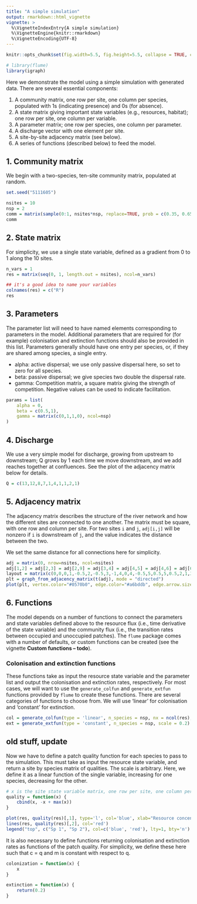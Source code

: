 ```yaml
---
title: "A simple simulation"
output: rmarkdown::html_vignette
vignette: >
  %\VignetteIndexEntry{A simple simulation}
  %\VignetteEngine{knitr::rmarkdown}
  %\VignetteEncoding{UTF-8}
---
```


```r
knitr::opts_chunk$set(fig.width=5.5, fig.height=5.5, collapse = TRUE, comment = "##")

# library(flume)
library(igraph)
```

Here we demonstrate the model using a simple simulation with generated data. There are several essential components:

1. A community matrix, one row per site, one column per species, populated with 1s (indicating presence) and 0s (for absence).
2. A state matrix giving important state variables (e.g., resources, habitat); one row per site, one column per variable.
3. A parameter matrix; one row per species, one column per parameter.
4. A discharge vector with one element per site.
5. A site-by-site adjacency matrix (see below).
6. A series of functions (described below) to feed the model.


## 1. Community matrix

We begin with a two-species, ten-site community matrix, populated at random.

```r
set.seed("5111605")

nsites = 10
nsp = 2
comm = matrix(sample(0:1, nsites*nsp, replace=TRUE, prob = c(0.35, 0.65)), ncol=nsp)
comm
```

## 2. State matrix

For simplicity, we use a single state variable, defined as a gradient from 0 to 1 along the 10 sites.

```r
n_vars = 1
res = matrix(seq(0, 1, length.out = nsites), ncol=n_vars)

## it's a good idea to name your variables
colnames(res) = c("R")
res
```

## 3. Parameters

The parameter list will need to have named elements corresponding to parameters in the model. Additional parameters that are required for (for example) colonisation and extinction functions should also be provided in this list. Parameters generally should have one entry per species, or, if they are shared among species, a single entry.

* alpha: active dispersal; we use only passive dispersal here, so set to zero for all species.
* beta: passive dispersal; we give species two double the dispersal rate.
* gamma: Competition matrix, a square matrix giving the strength of competition. Negative values can be used to indicate facilitation.

```r
params = list(
	alpha = 0, 
	beta = c(0.5,1),
	gamma = matrix(c(0,1,1,0), ncol=nsp)
)
```


## 4. Discharge

We use a very simple model for discharge, growing from upstream to downstream; Q grows by 1 each time we move downstream, and we add reaches together at confluences. See the plot of the adjacency matrix below for details.

```r
Q = c(13,12,8,7,1,4,1,1,2,1)
```



## 5. Adjacency matrix

The adjacency matrix describes the structure of the river network and how the different sites are connected to one another. The matrix must be square, with one row and column per site. For two sites `i` and `j`, `adj[i,j]` will be nonzero if `i` is downstream of `j`, and the value indicates the distance between the two.

We set the same distance for all connections here for simplicity.

```r
adj = matrix(0, nrow=nsites, ncol=nsites)
adj[1,2] = adj[2,3] = adj[2,9] = adj[3,4] = adj[4,5] = adj[4,6] = adj[6,7] = adj[6,8] = adj[9,10] = 1
layout = matrix(c(0,0,0,1,-0.5,2,-0.5,3,-1,4,0,4,-0.5,5,0.5,5,0.5,2,1,3), byrow=TRUE, nrow=nsites)
plt = graph_from_adjacency_matrix(t(adj), mode = "directed")
plot(plt, vertex.color="#0570b0", edge.color="#a6bddb", edge.arrow.size=0.3, layout = layout, edge.width = Q[2:nsites])
```



## 6. Functions

The model depends on a number of functions to connect the parameters and state variables defined above to the resource flux (i.e., time derivative of the state variable) and the community flux (i.e., the transition rates between occupied and unoccupied patches). The `flume` package comes with a number of defaults, or custom functions can be created (see the vignette **Custom functions -- todo**).

### Colonisation and extinction functions

These functions take as input the resource state variable and the parameter list and output the colonisation and extinction rates, respectively. For most cases, we will want to use the `generate_colfun` and `generate_extfun` functions provided by `flume` to create these functions. There are several categories of functions to choose from. We will use 'linear' for colonisation and 'constant' for extinction.

```r
col = generate_colfun(type = 'linear', n_species = nsp, nx = ncol(res), xlim=range(res[,1]), scale = 1)
ext = generate_extfun(type = 'constant', n_species = nsp, scale = 0.2)
```



## old stuff, update

Now we have to define a patch quality function for each species to pass to the simulation. This must take as input the resource state variable, and return a site by species matrix of qualities. The scale is arbitrary. Here, we define it as a linear function of the single variable, increasing for one species, decreasing for the other.

```r
# x is the site state variable matrix, one row per site, one column per resource
quality = function(x) {
	cbind(x, -x + max(x))
}

plot(res, quality(res)[,1], type='l', col='blue', xlab="Resource concentration", ylab = "Patch quality", bty='n')
lines(res, quality(res)[,2], col='red')
legend("top", c("Sp 1", "Sp 2"), col=c('blue', 'red'), lty=1, bty='n')
```

It is also necessary to define functions returning colonisation and extinction rates as functions of the patch quality. For simplicity, we define these here such that c = q and m is constant with respect to q.

```r
colonization = function(x) {
	x
}

extinction = function(x) {
	return(0.2)
}
```

